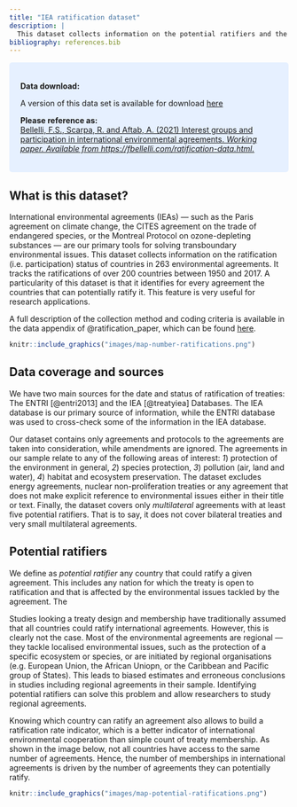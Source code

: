 ```yaml
---
title: "IEA ratification dataset"
description: |
  This dataset collects information on the potential ratifiers and the ratification status of 263 international environmental agreements (IEA) 
bibliography: references.bib
---
```



<style>
div.blue { background-color:#e6f0ff; border-radius: 5px; padding: 20px;}
</style>
<div class = "blue">
**Data download:**

A version of this data set is available for download [here](data files/ratification data.zip)

**Please reference as:** <br>
[Bellelli, F.S., Scarpa, R. and Aftab, A. (2021) Interest groups and participation in international environmental agreements. *Working paper. Available from https://fbellelli.com/ratification-data.html.*](papers/Ratification_paper.pdf)
</div>



## What is this dataset? 


International environmental agreements (IEAs) --- such as the Paris agreement on climate change, the CITES agreement on the trade of endangered species, or the Montreal Protocol on ozone-depleting substances --- are our primary tools for solving transboundary environmental issues. This dataset collects information on the ratification (i.e. participation) status of countries in 263 environmental agreements. It tracks the ratifications of over 200 countries between 1950 and 2017. A particularity of this dataset is that it identifies for every agreement the countries that can potentially ratify it. This feature is very useful for  research applications. 

A full description of the collection method and coding criteria is available in the data appendix of @ratification_paper, which can be found [here](papers/ratification paper appendix.zip).



```r
knitr::include_graphics("images/map-number-ratifications.png")
```



## Data coverage and sources

We have two main sources for the date and status of ratification of treaties: The ENTRI [@entri2013] and the IEA [@treatyiea] Databases. The IEA database is our primary source of information, while the ENTRI database was used to cross-check some of the information in the IEA database.

Our dataset contains only agreements and protocols to the agreements are taken into consideration, while amendments are ignored. The agreements in our sample relate to any of the following areas of interest: *1*) protection of the environment in general, *2*) species protection, *3*) pollution (air, land and water), *4*) habitat and ecosystem preservation. The dataset excludes energy agreements, nuclear non-proliferation treaties or any agreement that does not make explicit reference to environmental issues either in their title or text. Finally, the dataset covers only *multilateral* agreements with at least five potential ratifiers. That is to say, it does not cover bilateral treaties and very small multilateral agreements.


## Potential ratifiers

We define as *potential ratifier* any country that could ratify a given agreement. This includes any nation for which the treaty is open to ratification and that is affected by the environmental issues tackled by the agreement. The 

Studies looking a treaty design and membership have traditionally assumed that all countries could ratify international agreements. However, this is clearly not the case. Most of the environmental agreements are regional --- they tackle localised environmental issues, such as the protection of a specific ecosystem or species, or are initiated by regional organisations (e.g. European Union, the African Uniopn, or the Caribbean and Pacific group of States). This leads to biased estimates and erroneous conclusions in studies including regional agreements in their sample. Identifying potential ratifiers can solve this problem and allow researchers to study regional agreements.

Knowing which country can ratify an agreement also allows to build a ratification rate indicator, which is a better indicator of international environmental cooperation than simple count of treaty membership. As shown in the image below, not all countries have access to the same number of agreements. Hence, the number of memberships in international agreements is driven by the number of agreements they can potentially ratify.

```r
knitr::include_graphics("images/map-potential-ratifications.png")
```



